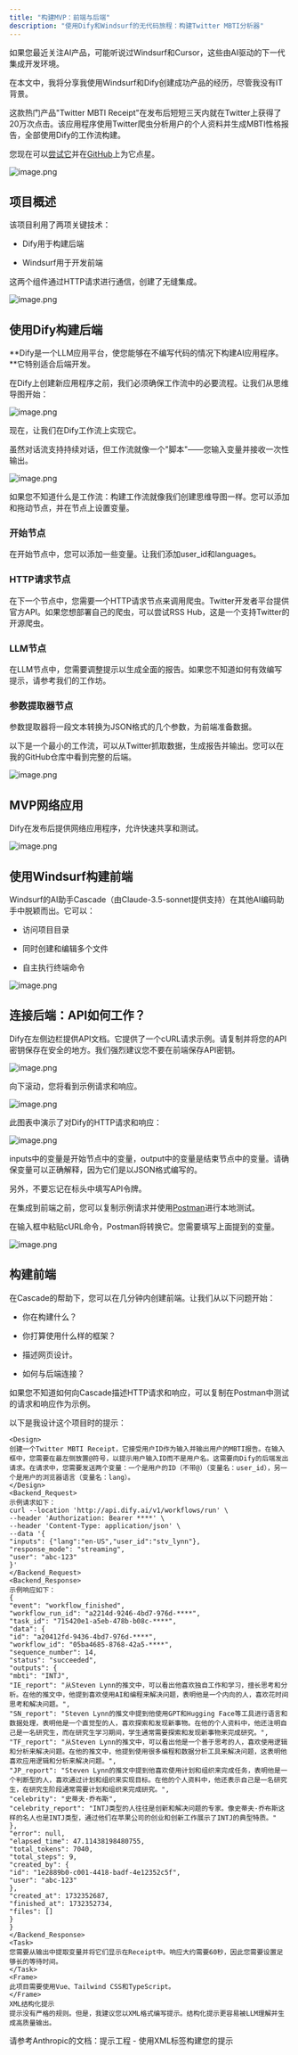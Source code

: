 ```yaml
---
title: "构建MVP：前端与后端"
description: "使用Dify和Windsurf的无代码旅程：构建Twitter MBTI分析器"
---
```


如果您最近关注AI产品，可能听说过Windsurf和Cursor，这些由AI驱动的下一代集成开发环境。

在本文中，我将分享我使用Windsurf和Dify创建成功产品的经历，尽管我没有IT背景。

这款热门产品"Twitter MBTI Receipt"在发布后短短三天内就在Twitter上获得了20万次点击。该应用程序使用Twitter爬虫分析用户的个人资料并生成MBTI性格报告，全部使用Dify的工作流构建。

您现在可以[尝试它](https://twi.am/)并在[GitHub](https://github.com/stvlynn/twi.am)上为它点星。

![image.png](https://s2.loli.net/2025/05/12/bDNACQq2Stp4L76.png)

## 项目概述
该项目利用了两项关键技术：

- Dify用于构建后端

- Windsurf用于开发前端

这两个组件通过HTTP请求进行通信，创建了无缝集成。

![image.png](https://s2.loli.net/2025/05/12/eoBwWtTvycgm2UH.png)


## 使用Dify构建后端
**Dify是一个LLM应用平台，使您能够在不编写代码的情况下构建AI应用程序。**它特别适合后端开发。

在Dify上创建新应用程序之前，我们必须确保工作流中的必要流程。让我们从思维导图开始：

![image.png](https://s2.loli.net/2025/05/12/9ns2jVKIfqCmuU6.png)

现在，让我们在Dify工作流上实现它。

虽然对话流支持持续对话，但工作流就像一个"脚本"——您输入变量并接收一次性输出。

![image.png](https://s2.loli.net/2025/05/12/23hjZYABy9wreF8.png)

如果您不知道什么是工作流：构建工作流就像我们创建思维导图一样。您可以添加和拖动节点，并在节点上设置变量。

### 开始节点
在开始节点中，您可以添加一些变量。让我们添加user_id和languages。

### HTTP请求节点
在下一个节点中，您需要一个HTTP请求节点来调用爬虫。Twitter开发者平台提供官方API。如果您想部署自己的爬虫，可以尝试RSS Hub，这是一个支持Twitter的开源爬虫。

### LLM节点
在LLM节点中，您需要调整提示以生成全面的报告。如果您不知道如何有效编写提示，请参考我们的工作坊。

### 参数提取器节点
参数提取器将一段文本转换为JSON格式的几个参数，为前端准备数据。

以下是一个最小的工作流，可以从Twitter抓取数据，生成报告并输出。您可以在我的GitHub仓库中看到完整的后端。

![image.png](https://s2.loli.net/2025/05/12/yIV2BqYxn8gE7KZ.png)

## MVP网络应用
Dify在发布后提供网络应用程序，允许快速共享和测试。

![image.png](https://s2.loli.net/2025/05/12/fa2hAWljsrSQyDE.png)

## 使用Windsurf构建前端
Windsurf的AI助手Cascade（由Claude-3.5-sonnet提供支持）在其他AI编码助手中脱颖而出。它可以：

- 访问项目目录

- 同时创建和编辑多个文件

- 自主执行终端命令

![image.png](https://s2.loli.net/2025/05/12/rnW1mXCTMxjGY9P.png)


## 连接后端：API如何工作？
Dify在左侧边栏提供API文档。它提供了一个cURL请求示例。请复制并将您的API密钥保存在安全的地方。我们强烈建议您不要在前端保存API密钥。

![image.png](https://s2.loli.net/2025/05/12/j84ducal6ztR3Xv.png)

向下滚动，您将看到示例请求和响应。

![image.png](https://s2.loli.net/2025/05/12/2FwjCalDzkxPMmI.png)

此图表中演示了对Dify的HTTP请求和响应：

![image.png](https://s2.loli.net/2025/05/12/hvmA9RrDz3joSi7.png)

inputs中的变量是开始节点中的变量，output中的变量是结束节点中的变量。请确保变量可以正确解释，因为它们是以JSON格式编写的。

另外，不要忘记在标头中填写API令牌。

在集成到前端之前，您可以复制示例请求并使用[Postman](https://postman.com/)进行本地测试。

在输入框中粘贴cURL命令，Postman将转换它。您需要填写上面提到的变量。

![image.png](https://s2.loli.net/2025/05/12/wBpekOiDuLdcrW6.png)

## 构建前端
在Cascade的帮助下，您可以在几分钟内创建前端。让我们从以下问题开始：

- 你在构建什么？

- 你打算使用什么样的框架？

- 描述网页设计。

- 如何与后端连接？

如果您不知道如何向Cascade描述HTTP请求和响应，可以复制在Postman中测试的请求和响应作为示例。

以下是我设计这个项目时的提示：
```
<Design>
创建一个Twitter MBTI Receipt，它接受用户ID作为输入并输出用户的MBTI报告。在输入框中，您需要在最左侧放置@符号，以提示用户输入ID而不是用户名。这需要向Dify的后端发出请求。在请求中，您需要发送两个变量：一个是用户的ID（不带@）（变量名：user_id），另一个是用户的浏览器语言（变量名：lang）。
</Design>
<Backend_Request>
示例请求如下：
curl --location 'http://api.dify.ai/v1/workflows/run' \
--header 'Authorization: Bearer ****' \
--header 'Content-Type: application/json' \
--data '{
"inputs": {"lang":"en-US","user_id":"stv_lynn"},
"response_mode": "streaming",
"user": "abc-123"
}'
</Backend_Request>
<Backend_Response>
示例响应如下：
{
"event": "workflow_finished",
"workflow_run_id": "a2214d-9246-4bd7-976d-****",
"task_id": "715420e1-a5eb-478b-b08c-****",
"data": {
"id": "a20412fd-9436-4bd7-976d-****",
"workflow_id": "05ba4685-8768-42a5-****",
"sequence_number": 14,
"status": "succeeded",
"outputs": {
"mbti": "INTJ",
"IE_report": "从Steven Lynn的推文中，可以看出他喜欢独自工作和学习，擅长思考和分析。在他的推文中，他提到喜欢使用AI和编程来解决问题，表明他是一个内向的人，喜欢花时间思考和解决问题。",
"SN_report": "Steven Lynn的推文中提到他使用GPT和Hugging Face等工具进行语言和数据处理，表明他是一个直觉型的人，喜欢探索和发现新事物。在他的个人资料中，他还注明自己是一名研究生，而在研究生学习期间，学生通常需要探索和发现新事物来完成研究。",
"TF_report": "从Steven Lynn的推文中，可以看出他是一个善于思考的人，喜欢使用逻辑和分析来解决问题。在他的推文中，他提到使用很多编程和数据分析工具来解决问题，这表明他喜欢应用逻辑和分析来解决问题。",
"JP_report": "Steven Lynn的推文中提到他喜欢使用计划和组织来完成任务，表明他是一个判断型的人，喜欢通过计划和组织来实现目标。在他的个人资料中，他还表示自己是一名研究生，在研究生阶段通常需要计划和组织来完成研究。",
"celebrity": "史蒂夫·乔布斯",
"celebrity_report": "INTJ类型的人往往是创新和解决问题的专家。像史蒂夫·乔布斯这样的名人也是INTJ类型，通过他们在苹果公司的创业和创新工作展示了INTJ的典型特质。"
},
"error": null,
"elapsed_time": 47.11438198480755,
"total_tokens": 7040,
"total_steps": 9,
"created_by": {
"id": "1e2889b0-c001-4418-badf-4e12352c5f",
"user": "abc-123"
},
"created_at": 1732352687,
"finished_at": 1732352734,
"files": []
}
}
</Backend_Response>
<Task>
您需要从输出中提取变量并将它们显示在Receipt中。响应大约需要60秒，因此您需要设置足够长的等待时间。
</Task>
<Frame>
此项目需要使用Vue、Tailwind CSS和TypeScript。
</Frame>
XML结构化提示
提示没有严格的规则。但是，我建议您以XML格式编写提示。结构化提示更容易被LLM理解并生成高质量输出。
```
请参考Anthropic的文档：提示工程 - 使用XML标签构建您的提示